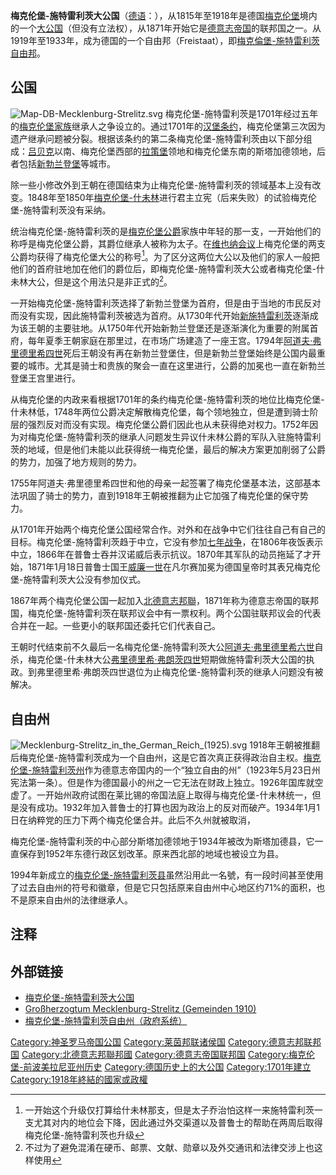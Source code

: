 {{Infobox country
|native_name = ''Großherzogtum Mecklenburg-Strelitz''
|conventional_long_name = 梅克倫堡-施特雷利茨大公國
|government_type    = 君主制
| status    = 君主國
| status_text = {{plainlist |
* {{flag|German Confederation}} 邦國
* {{flagicon|德意志帝国}} [[北德意志邦联|北德意志邦联]]邦國
* {{flag|德意志帝国}} 邦國
}}
|year_start  = 1815年
|year_end   = 1918年
|event_start = 升格為大公國
|event_end   = [[德國十一月革命|德國十一月革命]]
|p1          = 梅克倫堡-施特雷利茨公國
|flag_p1     = Flagge Großherzogtümer Mecklenburg.svg
|s1          = 梅克倫堡-施特雷利茨自由邦
|flag_s1     = Flagge Großherzogtümer Mecklenburg.svg
|image_flag   = Flagge Großherzogtümer Mecklenburg.svg
|image_coat   = Coat of Arms of the Grand Duchy of Mecklenburg - Strelitz.svg
|image_map    = Mecklenburg-Strelitz in the German Reich (1871).svg
|image_map_caption  = 梅克倫堡-施特雷利茨大公國在[[德意志帝國|德意志帝國]]的位置
|capital          = [[新施特雷利茨|新施特雷利茨]]
|religion         = [[信義宗|信義宗]]
<!-- Titles and names of the first and last leaders and their deputies -->
|leader1                = [[卡爾二世_(梅克倫堡-施特雷利茨)|卡爾二世]]
|leader2                = [[格奧爾格_(梅克倫堡-施特雷利茨)|格奧爾格]]
|leader3                = [[腓特烈·威廉_(梅克倫堡-施特雷利茨)|腓特烈·威廉]]
|leader4                = [[阿道夫·腓特烈五世|阿道夫·腓特烈五世]]
|leader5                = [[阿道夫·腓特烈六世|阿道夫·腓特烈六世]]
|year_leader1           = 1815–1816
|year_leader2           = 1816–1860
|year_leader3           = 1860–1904
|year_leader4           = 1904–1914
|year_leader5           = 1914–1918 	
|title_leader           = 大公
|stat_year1 = 1905
|stat_area1 = 2926
|stat_pop1  = 103,451
|today = {{DEU}}
}}
'''梅克伦堡-施特雷利茨大公国'''（[[德语|德语]]：{{lang|de|Mecklenburg-Strelitz}}），从1815年至1918年是德国[[梅克伦堡|梅克伦堡]]境内的一个[[大公国|大公国]]（但没有立法权），从1871年开始它是[[德意志帝国|德意志帝国]]的联邦国之一。从1919年至1933年，成为德国的一个自由邦（Freistaat），即[[梅克倫堡-施特雷利茨自由邦|梅克倫堡-施特雷利茨自由邦]]。

== 公国 ==
[[File:Map-DB-Mecklenburg-Strelitz.svg|thumb]]
梅克伦堡-施特雷利茨是1701年经过五年的[[梅克伦堡家族|梅克伦堡家族]]继承人之争设立的。通过1701年的[[汉堡条约|汉堡条约]]，梅克伦堡第三次因为遗产继承问题被分裂。根据该条约的第二条梅克伦堡-施特雷利茨由以下部分组成：[[吕贝克|吕贝克]]以南、梅克伦堡西部的[[拉策堡|拉策堡]]领地和梅克伦堡东南的斯塔加德领地，后者包括[[新勃兰登堡|新勃兰登堡]]等城市。

除一些小修改外到王朝在德国结束为止梅克伦堡-施特雷利茨的领域基本上没有改变。1848年至1850年[[梅克伦堡-什未林|梅克伦堡-什未林]]进行君主立宪（后来失败）的试验梅克伦堡-施特雷利茨没有采纳。

统治梅克伦堡-施特雷利茨的是[[梅克伦堡公爵|梅克伦堡公爵]]家族中年轻的那一支，一开始他们的称呼是梅克伦堡公爵，其爵位继承人被称为太子。在[[维也纳会议|维也纳会议]]上梅克伦堡的两支公爵均获得了梅克伦堡大公的称号<ref>一开始这个升级仅打算给什未林那支，但是太子乔治怕这样一来施特雷利茨一支尤其对内的地位会下降，因此通过外交渠道以及普鲁士的帮助在两周后取得梅克伦堡-施特雷利茨也升级</ref>。为了区分这两位大公以及他们的家人一般把他们的首府驻地加在他们的爵位后，即梅克伦堡-施特雷利茨大公或者梅克伦堡-什未林大公，但是这个用法只是非正式的<ref>不过为了避免混淆在硬币、邮票、文献、勋章以及外交通讯和法律交涉上也这样使用</ref>。

一开始梅克伦堡-施特雷利茨选择了新勃兰登堡为首府，但是由于当地的市民反对而没有实现，因此施特雷利茨被选为首府。从1730年代开始[[新施特雷利茨|新施特雷利茨]]逐渐成为该王朝的主要驻地。从1750年代开始新勃兰登堡还是逐渐演化为重要的附属首府，每年夏季王朝家庭在那里过，在市场广场建造了一座王宫。1794年[[阿道夫·弗里德里希四世_(梅克伦堡-施特雷利茨)|阿道夫·弗里德里希四世]]死后王朝没有再在新勃兰登堡住，但是新勃兰登堡始终是公国内最重要的城市。尤其是骑士和贵族的聚会一直在这里进行，公爵的加冕也一直在新勃兰登堡王宫里进行。

从梅克伦堡的内政来看根据1701年的条约梅克伦堡-施特雷利茨的地位比梅克伦堡-什未林低，1748年两位公爵决定解散梅克伦堡，每个领地独立，但是遭到骑士阶层的强烈反对而没有实现。梅克伦堡公爵们因此也从未获得绝对权力。1752年因为对梅克伦堡-施特雷利茨的继承人问题发生异议什未林公爵的军队入驻施特雷利茨的地域，但是他们未能以此获得统一梅克伦堡，最后的解决方案更加削弱了公爵的势力，加强了地方规则的势力。

1755年阿道夫·弗里德里希四世和他的母亲一起签署了梅克伦堡基本法，这部基本法巩固了骑士的势力，直到1918年王朝被推翻为止它加强了梅克伦堡的保守势力。

从1701年开始两个梅克伦堡公国经常合作。对外和在战争中它们往往自己有自己的目标。梅克伦堡-施特雷利茨趋于中立，它没有参加[[七年战争|七年战争]]，在1806年夜饭表示中立，1866年在普鲁士吞并汉诺威后表示抗议。1870年其军队的动员拖延了才开始，1871年1月18日普鲁士国王[[威廉一世_(德国)|威廉一世]]在凡尔赛加冕为德国皇帝时其表兄梅克伦堡-施特雷利茨大公没有参加仪式。

1867年两个梅克伦堡公国一起加入[[北德意志邦聯|北德意志邦聯]]，1871年称为德意志帝国的联邦国，梅克伦堡-施特雷利茨在联邦议会中有一票权利。两个公国驻联邦议会的代表合并在一起。一些更小的联邦国还委托它们代表自己。

王朝时代结束前不久最后一名梅克伦堡-施特雷利茨大公[[阿道夫·弗里德里希六世_(梅克伦堡-施特雷利茨)|阿道夫·弗里德里希六世]]自杀，梅克伦堡-什未林大公[[弗里德里希·弗朗茨四世_(梅克伦堡-什未林)|弗里德里希·弗朗茨四世]]短期做施特雷利茨大公国的执政。到弗里德里希·弗朗茨四世退位为止梅克伦堡-施特雷利茨的继承人问题没有被解决。

== 自由州 ==
[[File:Mecklenburg-Strelitz_in_the_German_Reich_(1925).svg|thumb]]
1918年王朝被推翻后梅克伦堡-施特雷利茨成为一个自由州，这是它首次真正获得政治自主权。[[梅克伦堡-施特雷利茨州|梅克伦堡-施特雷利茨州]]作为德意志帝国内的一个“独立自由的州”（1923年5月23日州宪法第一条）。但是作为德国最小的州之一它无法在财政上独立。1926年国库就空虚了。一开始州政府试图在莱比锡的帝国法庭上取得与梅克伦堡-什未林统一，但是没有成功。1932年加入普鲁士的打算也因为政治上的反对而破产。1934年1月1日在纳粹党的压力下两个梅克伦堡合并。此后不久州就被取消，

梅克伦堡-施特雷利茨的中心部分斯塔加德领地于1934年被改为斯塔加德县，它一直保存到1952年东德行政区划改革。原来西北部的地域也被设立为县。

1994年新成立的[[梅克伦堡-施特雷利茨县|梅克伦堡-施特雷利茨县]]虽然沿用此一名號，有一段时间甚至使用了过去自由州的符号和徽章，但是它只包括原来自由州中心地区约71%的面积，也不是原来自由州的法律继承人。

== 注释 ==
{{Reflist|2}}

== 外部链接 ==
* [http://www.deutsche-schutzgebiete.de/grossherzogtum_mecklenburg-strelitz.htm 梅克伦堡-施特雷利茨大公国] {{Wayback|url=http://www.deutsche-schutzgebiete.de/grossherzogtum_mecklenburg-strelitz.htm |date=20081227223431 }}
* [http://www.gemeindeverzeichnis.de/gem1900/gem1900.htm?m-strelitz1900.htm Großherzogtum Mecklenburg-Strelitz (Gemeinden 1910)] {{Wayback|url=http://www.gemeindeverzeichnis.de/gem1900/gem1900.htm?m-strelitz1900.htm |date=20080515135349 }}
* [http://www.gonschior.de/weimar/Me-Strelitz/index.htm 梅克伦堡-施特雷利茨自由州（政府系统）] {{Wayback|url=http://www.gonschior.de/weimar/Me-Strelitz/index.htm |date=20090417223352 }}

{{States of the Confederation of the Rhine}}
{{States of the German Confederation}}
{{States of the North German Confederation}}
{{States of the German Empire}}
{{下萨克森行政圈}}
{{Authority control}}

{{DEFAULTSORT:Mecklenburg-Strelitz, Grand Duchy of}}
[[Category:神圣罗马帝国公国|Category:神圣罗马帝国公国]]
[[Category:莱茵邦联诸侯国|Category:莱茵邦联诸侯国]]
[[Category:德意志邦联邦国|Category:德意志邦联邦国]]
[[Category:北德意志邦聯邦國|Category:北德意志邦聯邦國]]
[[Category:德意志帝国联邦国|Category:德意志帝国联邦国]]
[[Category:梅克伦堡-前波美拉尼亚州历史|Category:梅克伦堡-前波美拉尼亚州历史]]
[[Category:德国历史上的大公国|Category:德国历史上的大公国]]
[[Category:1701年建立|Category:1701年建立]]
[[Category:1918年終結的國家或政權|Category:1918年終結的國家或政權]]